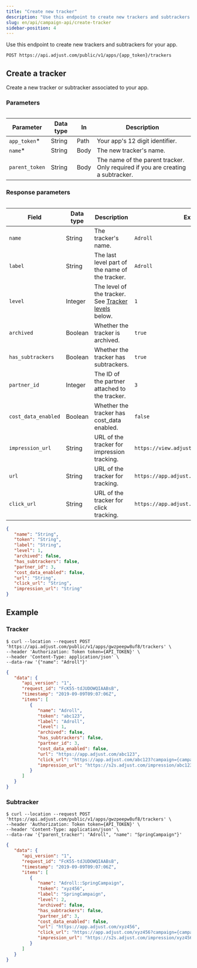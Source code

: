 ```yaml
---
title: "Create new tracker"
description: "Use this endpoint to create new trackers and subtrackers for your app."
slug: en/api/campaign-api/create-tracker
sidebar-position: 4
---
```



Use this endpoint to create new trackers and subtrackers for your app.

```http title="Endpoint" "{app_token}/trackers"
POST https://api.adjust.com/public/v1/apps/{app_token}/trackers
```

## Create a tracker

Create a new tracker or subtracker associated to your app.

### Parameters

<Table>

| Parameter      | Data type | In   | Description                                                                     |
| -------------- | --------- | ---- | ------------------------------------------------------------------------------- |
| `app_token`\*  | String    | Path | Your app's 12 digit identifier.                                                 |
| `name`\*       | String    | Body | The new tracker's name.                                                         |
| `parent_token` | String    | Body | The name of the parent tracker. Only required if you are creating a subtracker. |

</Table>

### Response parameters

<Table search>

| Field               | Data type | Description                                                            | Example                                     |
| ------------------- | --------- | ---------------------------------------------------------------------- | ------------------------------------------- |
| `name`              | String    | The tracker's name.                                                    | `Adroll`                                    |
| `label`             | String    | The last level part of the name of the tracker.                        | `Adroll`                                    |
| `level`             | Integer   | The level of the tracker. See [Tracker levels](#tracker-levels) below. | `1`                                         |
| `archived`          | Boolean   | Whether the tracker is archived.                                       | `true`                                      |
| `has_subtrackers`   | Boolean   | Whether the tracker has subtrackers.                                   | `true`                                      |
| `partner_id`        | Integer   | The ID of the partner attached to the tracker.                         | `3`                                         |
| `cost_data_enabled` | Boolean   | Whether the tracker has cost_data enabled.                             | `false`                                     |
| `impression_url`    | String    | URL of the tracker for impression tracking.                            | `https://view.adjust.com/impression/abc123` |
| `url`               | String    | URL of the tracker for tracking.                                       | `https://app.adjust.com/abc123`             |
| `click_url`         | String    | URL of the tracker for click tracking.                                 | `https://app.adjust.com/abc123`             |

</Table>

<TrackerLevels />

```json title="Response format"
{
   "name": "String",
   "token": "String",
   "label": "String",
   "level": 1,
   "archived": false,
   "has_subtrackers": false,
   "partner_id": 3,
   "cost_data_enabled": false,
   "url": "String",
   "click_url": "String",
   "impression_url": "String"
}
```

## Example

<Tabs>
<Tab sync="tracker">

### Tracker

```console title="cURL"
$ curl --location --request POST 'https://api.adjust.com/public/v1/apps/gwzpeepw8uf8/trackers' \
--header 'Authorization: Token token={API_TOKEN}' \
--header 'Content-Type: application/json' \
--data-raw '{"name": "Adroll"}'
```

```json title="Success response"
{
   "data": {
      "api_version": "1",
      "request_id": "FcK55-tdJUDOWQIAABsB",
      "timestamp": "2019-09-09T09:07:06Z",
      "items": [
         {
            "name": "Adroll",
            "token": "abc123",
            "label": "Adroll",
            "level": 1,
            "archived": false,
            "has_subtrackers": false,
            "partner_id": 3,
            "cost_data_enabled": false,
            "url": "https://app.adjust.com/abc123",
            "click_url": "https://app.adjust.com/abc123?campaign={campaign_name}&idfa={idfa}&deeplink=http%3A%2F%2Fa.b%2Fc%3Fd%3D1%26e%3D%%MACROS%%",
            "impression_url": "https://s2s.adjust.com/impression/abc123?campaign={campaign_name}&idfa={idfa}&s2s=1"
         }
      ]
   }
}
```

</Tab>

<Tab sync="subtracker">

### Subtracker

```console title="cURL" '"parent_tracker"'
$ curl --location --request POST 'https://api.adjust.com/public/v1/apps/gwzpeepw8uf8/trackers' \
--header 'Authorization: Token token={API_TOKEN}' \
--header 'Content-Type: application/json' \
--data-raw '{"parent_tracker": "Adroll", "name": "SpringCampaign"}'
```

```json title="Success response"
{
   "data": {
      "api_version": "1",
      "request_id": "FcK55-tdJUDOWQIAABsB",
      "timestamp": "2019-09-09T09:07:06Z",
      "items": [
         {
            "name": "Adroll::SpringCampaign",
            "token": "xyz456",
            "label": "SpringCampaign",
            "level": 2,
            "archived": false,
            "has_subtrackers": false,
            "partner_id": 3,
            "cost_data_enabled": false,
            "url": "https://app.adjust.com/xyz456",
            "click_url": "https://app.adjust.com/xyz456?campaign={campaign_name}&idfa={idfa}&deeplink=http%3A%2F%2Fa.b%2Fc%3Fd%3D1%26e%3D%%MACROS%%",
            "impression_url": "https://s2s.adjust.com/impression/xyz456?campaign={campaign_name}&idfa={idfa}&s2s=1"
         }
      ]
   }
}
```

</Tab>
</Tabs>
